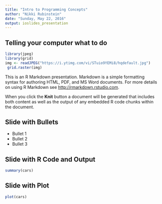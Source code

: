 ```yaml
---
title: "Intro to Programming Concepts"
author: "Nikki Rubinstein"
date: "Sunday, May 22, 2016"
output: ioslides_presentation
---
```


## Telling your computer what to do

<!--
![](http://upload.wikimedia.org/wikipedia/commons/d/d8/Olate_dogs_-_on_wheel.jpeg)
![](http://www.online-image-editor.com//styles/2014/images/example_image.png)
<img src="https://upload.wikimedia.org/wikipedia/commons/d/d8/Olate_dogs_-_on_wheel.jpeg" height=40/> 
![](C:\\Users\\Administrator\\Desktop\\Olate_dogs_-_on_wheel.jpeg) -->

```r
library(jpeg)
library(grid)
img <- readJPEG("https://i.ytimg.com/vi/STuio9YEMi8/hqdefault.jpg")
 grid.raster(img)
```

This is an R Markdown presentation. Markdown is a simple formatting syntax for authoring HTML, PDF, and MS Word documents. For more details on using R Markdown see <http://rmarkdown.rstudio.com>.

When you click the **Knit** button a document will be generated that includes both content as well as the output of any embedded R code chunks within the document.

## Slide with Bullets

- Bullet 1
- Bullet 2
- Bullet 3

## Slide with R Code and Output

```r
summary(cars)
```

## Slide with Plot

```r
plot(cars)
```

